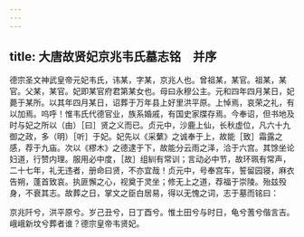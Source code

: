 ```yaml
---
---
---
```

title: 大唐故贤妃京兆韦氏墓志铭　并序
---



德宗圣文神武皇帝元妃韦氏，讳某，字某，京兆人也。曾祖某，某官。祖某，某官。父某，某官。妃即某官府君第某女也。母曰永穆公主。元和四年四月某日，妃薨于某所。以其年四月某日，诏葬于万年县上好里洪平原。上悼焉，哀荣之礼，有以加焉。呜呼！惟韦氏代德官业，族系婚戚，有国史家牒存焉。今奉诏，但书地及时与妃之所以（由）［曰］贤之义而已。贞元中，沙鹿上仙，长秋虚位，凡六十九御之政，多（明）［听］于妃。妃先以《采蘩》之诚奉于上，故能［致］霜露之感，荐于九庙。次以《樛木》之德逮于下，故能分云雨之泽，洽于六宫。其馀坐论妇道，行赞内理。服用必中度，［故］组紃有常训；言动必中节，故环珮有常声，二十七年，礼无违者，册命曰贤，不亦宜哉！贞元中，号奉宫车，誓留园寝，麻衣告朔，蓬首致哀。执匪懈之心，视奠于灵坐；修无上之道，荐福于崇陵。殆兹殁身，不衰其志。故葬之日，掌文之臣白居易，得以无愧之词，志于墓而铭曰：

京兆阡兮，洪平原兮。岁己丑兮，日丁酉兮。惟土田兮与时日，龟兮蓍兮偕言吉。峨峨新坟兮葬者谁？德宗皇帝韦贤妃。